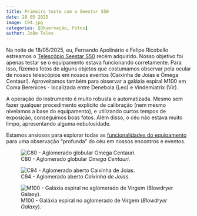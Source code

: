 ```yaml
---
title: Primeiro teste com o Seestar S50
date: 28 05 2025
image: C94.jpg
categories: [Observação, Fotos]
author: João Teles
---
```


Na noite de 18/05/2025, eu, Fernando Apolinário e Felipe Ricobello estreamos o [Telescópio Seestar S50](/acervo/itens/seestarS50/seestarS50.qmd) recém adquirido. Nosso objetivo foi apenas testar se o equipamento estava funcionando corretamente. Para isso, fizemos fotos de alguns objetos que costumamos observar pela ocular de nossos telescópios em nossos eventos (Caixinha de Joias e Ômega Centauri). Aproveitamos também para observar a galáxia espiral M100 em Coma Berenices - localizada entre Denebola (Leo) e Vindemiatrix (Vir).

A operação do instrumento é muito robusta e automatizada. Mesmo sem fazer qualquer procedimento explícito de calibração (nem mesmo nivelamos a base do equipamento), e utilizando curtos tempos de exposição, conseguimos boas fotos. Além disso, o céu não estava muito limpo, apresentando alguma nebulosidade.

Estamos ansiosos para explorar todas as [funcionalidades do equipamento](/acervo/itens/seestarS50/seestarS50.qmd#tutoriais-web-completo-seestar) para uma observação "profunda" do céu em nossos encontros e eventos.

![C80 - Aglomerado globular *Omega Centauri*.](C80.jpg)

![C94 - Aglomerado aberto *Caixinha de Joias*.](C94.jpg)

![M100 - Galáxia espiral no aglomerado de Virgem (*Blowdryer Galaxy*).](M100.jpg)